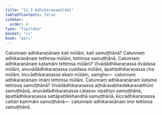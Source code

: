 ```yaml
---
title: "11.3 Adhikaraṇamūlādi"
tableOfContents: false
sidebar:
  order: 4
type: "tipitaka"
basket: "vi"
book: "pari"
---
```



<DynamicBreadcrumb />

<Division number="343" book="pari">

<Paragraph number="1715" book="pari">
Catunnaṃ adhikaraṇānaṃ kati mūlāni, kati samuṭṭhānā? Catunnaṃ adhikaraṇānaṃ tettiṃsa mūlāni, tettiṃsa samuṭṭhānā.
</Paragraph>

<Paragraph number="1716" book="pari">
Catunnaṃ adhikaraṇānaṃ katamāni tettiṃsa mūlāni? Vivādādhikaraṇassa dvādasa mūlāni, anuvādādhikaraṇassa cuddasa mūlāni, āpattādhikaraṇassa cha mūlāni, kiccādhikaraṇassa ekaṃ mūlaṃ, saṃgho—  catunnaṃ adhikaraṇānaṃ imāni tettiṃsa mūlāni.
</Paragraph>

<Paragraph number="1717" book="pari">
Catunnaṃ adhikaraṇānaṃ katame tettiṃsa samuṭṭhānā? Vivādādhikaraṇassa aṭṭhārasabhedakaravatthūni samuṭṭhānā, anuvādādhikaraṇassa catasso vipattiyo samuṭṭhānā, āpattādhikaraṇassa sattāpattikkhandhā samuṭṭhānā, kiccādhikaraṇassa cattāri kammāni samuṭṭhānā—  catunnaṃ adhikaraṇānaṃ ime tettiṃsa samuṭṭhānā.
</Paragraph>
</Division>